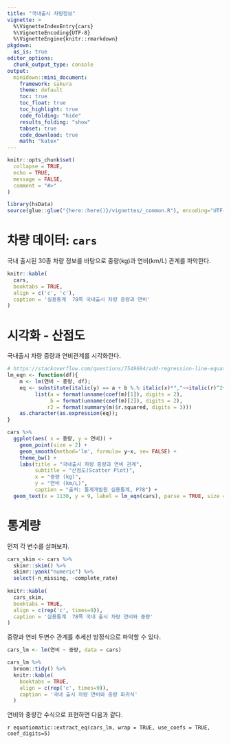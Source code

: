```yaml
---
title: "국내출시 차량정보"
vignette: >
  %\VignetteIndexEntry{cars}
  %\VignetteEncoding{UTF-8}
  %\VignetteEngine{knitr::rmarkdown}
pkgdown:
  as_is: true
editor_options: 
  chunk_output_type: console
output:
  minidown::mini_document:
    framework: sakura
    theme: default
    toc: true
    toc_float: true
    toc_highlight: true
    code_folding: "hide"
    results_folding: "show"
    tabset: true
    code_download: true
    math: "katex"  
---
```


```r
knitr::opts_chunk$set(
  collapse = TRUE,
  echo = TRUE,
  message = FALSE,
  comment = "#>"
)
```

```r
library(hsData)
source(glue::glue("{here::here()}/vignettes/_common.R"), encoding="UTF-8")
```

# 차량 데이터: `cars`

국내 출시된 30종 차량 정보를 바탕으로 중량(kg)과 연비(km/L) 관계를 파악한다.

```r
knitr::kable(
  cars, 
  booktabs = TRUE,
  align = c('c', 'c'),
  caption = '실용통계  78쪽 국내출시 차량 중량과 연비'
)
```


# 시각화 - 산점도

국내출시 차량 중량과 연비관계를 시각화한다.

```r
# https://stackoverflow.com/questions/7549694/add-regression-line-equation-and-r2-on-graph
lm_eqn <- function(df){
    m <- lm(연비 ~ 중량, df);
    eq <- substitute(italic(y) == a + b %.% italic(x)*","~~italic(r)^2~"="~r2, 
         list(a = format(unname(coef(m)[1]), digits = 2),
              b = format(unname(coef(m)[2]), digits = 2),
             r2 = format(summary(m)$r.squared, digits = 3)))
    as.character(as.expression(eq));
}

cars %>% 
  ggplot(aes( x = 중량, y = 연비)) +
    geom_point(size = 2) +
    geom_smooth(method='lm', formula= y~x, se= FALSE) +
    theme_bw() +
    labs(title = "국내출시 차량 중량과 연비 관계",
         subtitle = "산점도(Scatter Plot)",
         x = "중량 (kg)",
         y = "연비 (km/L)",
         caption = "출처: 통계개발원 실용통계, P78") +
  geom_text(x = 1130, y = 9, label = lm_eqn(cars), parse = TRUE, size = 5)
```

# 통계량

먼저 각 변수를 살펴보자.

```r
cars_skim <- cars %>% 
  skimr::skim() %>% 
  skimr::yank("numeric") %>% 
  select(-n_missing, -complete_rate)
  
knitr::kable(
  cars_skim, 
  booktabs = TRUE,
  align = c(rep('c', times=9)),
  caption = '실용통계  78쪽 국내 출시 차량 연비와 중량'
)
```

중량과 연비 두변수 관계를 추세선 방정식으로 파악할 수 있다.

```r
cars_lm <- lm(연비 ~ 중량, data = cars) 

cars_lm %>% 
  broom::tidy() %>% 
  knitr::kable(
    booktabs = TRUE,
    align = c(rep('c', times=9)),
    caption = '국내 출시 차량 연비와 중량 회귀식'
  )

```

연비와 중량간 수식으로 표현하면 다음과 같다.

`r equatiomatic::extract_eq(cars_lm, wrap = TRUE, use_coefs = TRUE, coef_digits=5)` 


